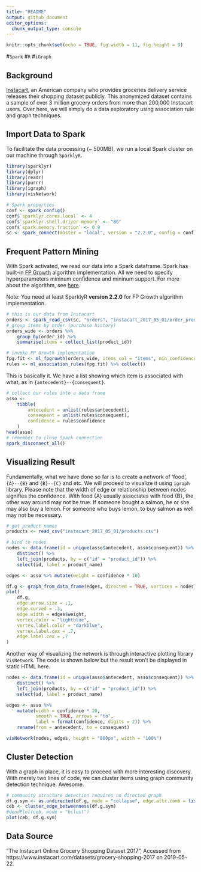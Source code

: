 ```yaml
---
title: "README"
output: github_document
editor_options: 
  chunk_output_type: console
---
```


```r
knitr::opts_chunk$set(echo = TRUE, fig.width = 11, fig.height = 9)
```

\#`Spark` \#`R` \#`iGraph`

## Background

[Instacart](https://www.instacart.com/), an American company who provides groceries delivery service releases their shopping dataset publicly. This anonymized dataset contains a sample of over 3 million grocery orders from more than 200,000 Instacart users. Over here, we will simply do a data exploratory using association rule and graph techniques. 

## Import Data to Spark

To facilitate the data processing (~ 500MB), we run a local Spark cluster on our machine through `SparklyR`.

```r
library(sparklyr)
library(dplyr)
library(readr)
library(purrr)
library(igraph)
library(visNetwork)

# Spark properties
conf <- spark_config()
conf$`sparklyr.cores.local` <- 4
conf$`sparklyr.shell.driver-memory` <- "8G"
conf$`spark.memory.fraction` <- 0.9
sc <- spark_connect(master = "local", version = "2.2.0", config = conf)
```

## Frequent Pattern Mining

With Spark activated, we read our data into a Spark dataframe. Spark has built-in [FP Growth](https://en.wikibooks.org/wiki/Data_Mining_Algorithms_In_R/Frequent_Pattern_Mining/The_FP-Growth_Algorithm) algorithm implementation. All we need to specify hyperparameters mininum confidence and mininum support. For more about the algorithm, see [here](https://en.wikibooks.org/wiki/Data_Mining_Algorithms_In_R/Frequent_Pattern_Mining/The_FP-Growth_Algorithm).

Note: You need at least SparklyR **version 2.2.0** for FP Growth algorithm implementation.

```r
# this is our data from Instacart
orders <- spark_read_csv(sc, "orders", "instacart_2017_05_01/order_products__prior.csv")
# group items by order (purchase history)
orders_wide <- orders %>% 
    group_by(order_id) %>% 
    summarise(items = collect_list(product_id))
```


```r
# invoke FP Growth implementation
fpg.fit <- ml_fpgrowth(orders_wide, items_col = "items", min_confidence = .015, min_support = .005)
rules <- ml_association_rules(fpg.fit) %>% collect()
```

This is basically it. We have a list showing which item is associated with what, as in `{antecedent}--{consequent}`.

```r
# collect our rules into a data frame
asso <-
    tibble(
        antecedent = unlist(rules$antecedent),
        consequent = unlist(rules$consequent),
        confidence = rules$confidence
    )
head(asso)
# remember to close Spark connection
spark_disconnect_all()
```

## Visualizing Result

Fundamentally, what we have done so far is to create a network of 'food', `{A}--{B}` and `{B}--{C}` and etc. We will proceed to visualize it using `igraph` library. Please note that the width of edge or relationship between nodes signifies the confidence. With food {A} usually associates with food {B}, the other way around may not be true. If someone bought a salmon, he or she may also buy a lemon. For someone who buys lemon, to buy salmon as well may not be necessary. 

```r
# get product names
products <- read_csv("instacart_2017_05_01/products.csv")

# bind to nodes
nodes <- data.frame(id = unique(asso$antecedent, asso$consequent)) %>% 
    distinct() %>% 
    left_join(products, by = c("id" = "product_id")) %>% 
    select(id, label = product_name)

edges <- asso %>% mutate(weight = confidence * 10)

df.g <- graph_from_data_frame(edges, directed = TRUE, vertices = nodes)
plot(
    df.g,
    edge.arrow.size = .1,
    edge.curved = .3,
    edge.width = edges$weight,
    vertex.color = "lightblue",
    vertex.label.color = "darkblue",
    vertex.label.cex = .7,
    edge.label.cex = .7
)
```

Another way of visualizing the network is through interactive plotting library `VisNetwork`. The code is shown below but the result won't be displayed in static HTML here.

```r
nodes <- data.frame(id = unique(asso$antecedent, asso$consequent)) %>% 
    distinct() %>% 
    left_join(products, by = c("id" = "product_id")) %>% 
    select(id, label = product_name)

edges <- asso %>% 
    mutate(width = confidence * 20, 
           smooth = TRUE, arrows = "to",
           label = format(confidence, digits = 2)) %>% 
    rename(from = antecedent, to = consequent)

visNetwork(nodes, edges, height = "800px", width = "100%")
```

## Cluster Detection

With a graph in place, it is easy to proceed with more interesting discovery. With merely two lines of code, we can cluster items using graph community detection technique. Awesome.

```r
# community structure detection requires no directed graph
df.g.sym <- as.undirected(df.g, mode = "collapse", edge.attr.comb = list(weight = "sum", "ignore"))
ceb <- cluster_edge_betweenness(df.g.sym)
#dendPlot(ceb, mode = "hclust")
plot(ceb, df.g.sym)
```

## Data Source 

“The Instacart Online Grocery Shopping Dataset 2017”, Accessed from https://www.instacart.com/datasets/grocery-shopping-2017 on 2019-05-22.


